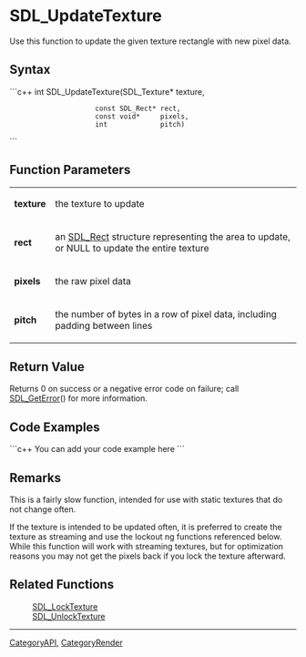 <!-- pragma section-numbers off -->
<!-- pragma disable-camelcase -->

= SDL_UpdateTexture =
Use this function to update the given texture rectangle with new pixel data.


== Syntax ==
```c++
int SDL_UpdateTexture(SDL_Texture*    texture,
                      const SDL_Rect* rect,
                      const void*     pixels,
                      int             pitch)
```

== Function Parameters ==
{|
|'''texture'''
|the texture to update
|-
|'''rect'''
|an [[SDL_Rect]] structure representing the area to update, or NULL to update the entire texture
|-
|'''pixels'''
|the raw pixel data
|-
|'''pitch'''
|the number of bytes in a row of pixel data, including padding between lines
|}

== Return Value ==
Returns 0 on success or a negative error code on failure; call [[SDL_GetError]]() for more information.

== Code Examples ==
```c++
You can add your code example here
```

== Remarks ==
This is a fairly slow function, intended for use with static textures that do not change often.

If the texture is intended to be updated often, it is preferred to create the texture as streaming and use the lockout ng functions referenced below. While this function will work with streaming textures, but for optimization reasons you may not get the pixels back if you lock the texture afterward.

== Related Functions ==
:[[SDL_LockTexture]]
:[[SDL_UnlockTexture]]

----
[[CategoryAPI]], [[CategoryRender]]
